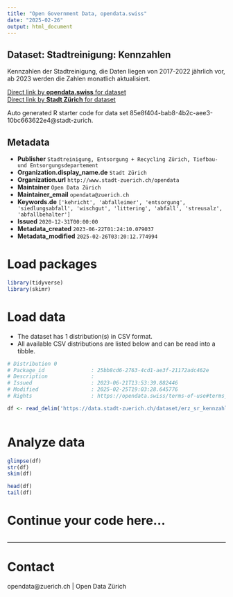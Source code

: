 ```yaml
---
title: "Open Government Data, opendata.swiss"
date: "2025-02-26"
output: html_document
---
```


## Dataset: Stadtreinigung: Kennzahlen

Kennzahlen der Stadtreinigung, die Daten liegen von 2017-2022 jährlich vor, ab 2023 werden die Zahlen monatlich aktualisiert.

[Direct link by **opendata.swiss** for dataset](https://opendata.swiss/de/dataset/stadtreinigung-kennzahlen)<br>
[Direct link by **Stadt Zürich** for dataset](https://data.stadt-zuerich.ch/dataset/erz_sr_kennzahlen)

Auto generated R starter code for data set 85e8f404-bab8-4b2c-aee3-10bc663622e4@stadt-zurich.

## Metadata

- **Publisher** `Stadtreinigung, Entsorgung + Recycling Zürich, Tiefbau- und Entsorgungsdepartement`
- **Organization.display_name.de** `Stadt Zürich`
- **Organization.url** `http://www.stadt-zuerich.ch/opendata`
- **Maintainer** `Open Data Zürich`
- **Maintainer_email** `opendata@zuerich.ch`
- **Keywords.de** `['kehricht', 'abfalleimer', 'entsorgung', 'siedlungsabfall', 'wischgut', 'littering', 'abfall', 'streusalz', 'abfallbehalter']`
- **Issued** `2020-12-31T00:00:00`
- **Metadata_created** `2023-06-22T01:24:10.079037`
- **Metadata_modified** `2025-02-26T03:20:12.774994`


# Load packages

```r

library(tidyverse)
library(skimr)

```

# Load data

-   The dataset has 1 distribution(s) in CSV format.
-   All available CSV distributions are listed below and can be read into a tibble.

```r

# Distribution 0
# Package_id               : 25bb8cd6-2763-4cd1-ae3f-21172adc462e
# Description              : 
# Issued                   : 2023-06-21T13:53:39.882446
# Modified                 : 2025-02-25T19:03:28.645776
# Rights                   : https://opendata.swiss/terms-of-use#terms_open

df <- read_delim('https://data.stadt-zuerich.ch/dataset/erz_sr_kennzahlen/download/sr_kennzahlen.csv')



```

# Analyze data

```r

glimpse(df)
str(df)
skim(df)

head(df)
tail(df)

```

# Continue your code here...

```r

```

------------------------------------------------------------------------

# Contact

opendata@zuerich.ch | Open Data Zürich
